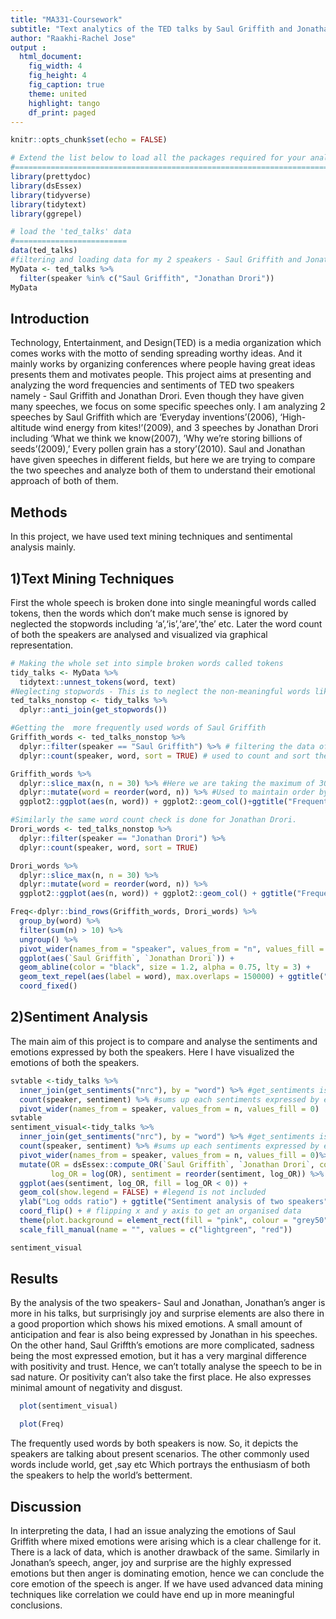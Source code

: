 ---
title: "MA331-Coursework"
subtitle: "Text analytics of the TED talks by Saul Griffith and Jonathan Drori"
author: "Raakhi-Rachel Jose"
output : 
  html_document:
    fig_width: 4
    fig_height: 4
    fig_caption: true
    theme: united
    highlight: tango
    df_print: paged
---

```{r setup, include=FALSE}
knitr::opts_chunk$set(echo = FALSE)  

# Extend the list below to load all the packages required for your analyses here:
#===============================================================================
library(prettydoc)
library(dsEssex)
library(tidyverse)
library(tidytext)
library(ggrepel)

# load the 'ted_talks' data
#=========================
data(ted_talks)
#filtering and loading data for my 2 speakers - Saul Griffith and Jonathan Drori
MyData <- ted_talks %>%
  filter(speaker %in% c("Saul Griffith", "Jonathan Drori"))
MyData

```

## Introduction

Technology, Entertainment, and Design(TED) is a media organization which comes works with the motto of sending spreading worthy ideas. And it mainly works by organizing conferences where people having great ideas presents them and motivates people. This project aims at presenting and analyzing the word frequencies and sentiments of TED two speakers namely - Saul Griffith and Jonathan Drori. Even though they have given many speeches, we focus on some specific speeches only. I am analyzing 2 speeches by Saul Griffith which are 'Everyday inventions'(2006), 'High-altitude wind energy from kites!'(2009), and 3 speeches by Jonathan Drori including 'What we think we know(2007), 'Why we're storing billions of seeds'(2009),' Every pollen grain has a story'(2010). Saul and Jonathan have given speeches in different fields, but here we are trying to compare the two speeches and analyze both of them to understand their emotional approach of both of them.

## Methods

In this project, we have used text mining techniques and sentimental analysis mainly.

## 1)Text Mining Techniques


First the whole speech is broken done into single meaningful words called tokens, then the words which don't make much sense is ignored by neglected the stopwords including 'a','is','are','the' etc. Later the word count of both the speakers are analysed and visualized via graphical representation.

```{r,echo = FALSE}
# Making the whole set into simple broken words called tokens
tidy_talks <- MyData %>% 
  tidytext::unnest_tokens(word, text)
#Neglecting stopwords - This is to neglect the non-meaningful words like 'a', 'the' etc
ted_talks_nonstop <- tidy_talks %>%
  dplyr::anti_join(get_stopwords()) 

#Getting the  more frequently used words of Saul Griffith
Griffith_words <- ted_talks_nonstop %>%
  dplyr::filter(speaker == "Saul Griffith") %>% # filtering the data of Saul griffith alone.
  dplyr::count(speaker, word, sort = TRUE) # used to count and sort the words of Saul Griffith

Griffith_words %>%
  dplyr::slice_max(n, n = 30) %>% #Here we are taking the maximum of 30 frequently occuring words
  dplyr::mutate(word = reorder(word, n)) %>% #Used to maintain order by converting character to factors
  ggplot2::ggplot(aes(n, word)) + ggplot2::geom_col()+ggtitle("Frequent words of Saul Griffith") # plots graph using the n and word

#Similarly the same word count check is done for Jonathan Drori.
Drori_words <- ted_talks_nonstop %>%
  dplyr::filter(speaker == "Jonathan Drori") %>% 
  dplyr::count(speaker, word, sort = TRUE)

Drori_words %>%
  dplyr::slice_max(n, n = 30) %>%
  dplyr::mutate(word = reorder(word, n)) %>%
  ggplot2::ggplot(aes(n, word)) + ggplot2::geom_col() + ggtitle("Frequent words of Jonathan Drori")

Freq<-dplyr::bind_rows(Griffith_words, Drori_words) %>%
  group_by(word) %>%
  filter(sum(n) > 10) %>%
  ungroup() %>%
  pivot_wider(names_from = "speaker", values_from = "n", values_fill = 0) %>%
  ggplot(aes(`Saul Griffith`, `Jonathan Drori`)) +
  geom_abline(color = "black", size = 1.2, alpha = 0.75, lty = 3) +
  geom_text_repel(aes(label = word), max.overlaps = 150000) + ggtitle("Frequent words of the 2 speakers")+
  coord_fixed()
```

## 2)Sentiment Analysis

The main aim of this project is to compare and analyse the sentiments and emotions expressed by both the speakers. Here I have visualized the emotions of both the speakers. 


```{r,echo = FALSE}

svtable <-tidy_talks %>%
  inner_join(get_sentiments("nrc"), by = "word") %>% #get_sentiments is a function from lexicon package and trying to inner join the 'nrc' dataset with my tidy_talks
  count(speaker, sentiment) %>% #sums up each sentiments expressed by each speaker
  pivot_wider(names_from = speaker, values_from = n, values_fill = 0)
svtable
sentiment_visual<-tidy_talks %>%
  inner_join(get_sentiments("nrc"), by = "word") %>% #get_sentiments is a function from lexicon package and trying to inner join the 'nrc' dataset with my tidy_talks
  count(speaker, sentiment) %>% #sums up each sentiments expressed by each speaker
  pivot_wider(names_from = speaker, values_from = n, values_fill = 0)%>% #changes the format of the table
  mutate(OR = dsEssex::compute_OR(`Saul Griffith`, `Jonathan Drori`, correction = FALSE), #computing OR
         log_OR = log(OR), sentiment = reorder(sentiment, log_OR)) %>% #log OR is being used for reordering. 
  ggplot(aes(sentiment, log_OR, fill = log_OR < 0)) +
  geom_col(show.legend = FALSE) + #legend is not included
  ylab("Log odds ratio") + ggtitle("Sentiment analysis of two speakers") + #y label and title of graph
  coord_flip() + # flipping x and y axis to get an organised data
  theme(plot.background = element_rect(fill = "pink", colour = "grey50", size = 1)) + #theme
  scale_fill_manual(name = "", values = c("lightgreen", "red"))

sentiment_visual
```


## Results

By the analysis of the two speakers- Saul and Jonathan, Jonathan's anger is more in his talks, but surprisingly joy and surprise elements are also there in a good proportion which shows his mixed emotions. A small amount of anticipation and fear is also being expressed by Jonathan in his speeches. On the other hand, Saul Griffth's emotions are more complicated, sadness being the most expressed emotion, but it has a very marginal difference with positivity and trust. Hence, we can't totally analyse the speech to be in sad nature. Or positivity can't also take the first place. He also expresses minimal amount of negativity and disgust. 

```{r,echo = FALSE}
  plot(sentiment_visual)
```
```{r,echo = FALSE}
  plot(Freq)
```  

The frequently used words by both speakers is now. So, it depicts the speakers are talking about present scenarios. The other commonly used words include world, get ,say etc Which portrays the enthusiasm of both the speakers to help the world's betterment.

## Discussion

In interpreting the data, I had an issue analyzing the emotions of Saul Griffith where mixed emotions were arising which is a clear challenge for it. There is a lack of data, which  is another drawback of the same. Similarly in Jonathan's speech, anger, joy and surprise  are the highly expressed emotions but then anger is dominating emotion, hence we can conclude the core emotion of the speech is anger. If we have used advanced data mining techniques like correlation we could have end up in more meaningful conclusions.